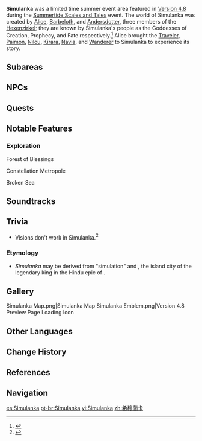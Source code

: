 {{RegionTabs}}
{{Location Infobox
|image        = <gallery>
Simulanka.png|In-Game
Simulanka Emblem Night.png|Emblem
</gallery>
|type         = Area
|map          = Simulanka
|event        = Summertide Scales and Tales
}}
'''Simulanka''' was a limited time summer event area featured in [[Version 4.8]] during the [[Summertide Scales and Tales]] event. The world of Simulanka was created by [[Alice]], [[Barbeloth]], and [[Andersdotter]], three members of the [[Hexenzirkel]]; they are known by Simulanka's people as the Goddesses of Creation, Prophecy, and Fate respectively.<ref>{{Ref/Quest|Until the End of the World}}</ref> Alice brought the [[Traveler]], [[Paimon]], [[Nilou]], [[Kirara]], [[Navia]], and [[Wanderer]] to Simulanka to experience its story.

==Subareas==
{{Locations by Category Table|type=Subareas}}

==NPCs==
{{NPCs by Region List}}

==Quests==
{{Quests by Category List|not=|heo=1}}

==Notable Features==
===Exploration===
; Forest of Blessings
{{Transclude|Forest of Blessings|Exploration}}
; Constellation Metropole
{{Transclude|Constellation Metropole|Exploration}}
; Broken Sea
{{Transclude|Broken Sea|Exploration}}
<!--
===Local Specialties===

==Descriptions==
-->
==Soundtracks==
{{Soundtracks by Category Table|type=location}}

==Trivia==
*[[Vision]]s don't work in Simulanka.<ref>{{Ref/Quest|The Story Begins in a Forest Without Rain}}</ref>
===Etymology===
*''Simulanka'' may be derived from "simulation" and {{Lang|{{w|Lanka}}|sa=लङ्का|sa_rm=laṅkā}}, the island city of the legendary king {{w|Ravana}} in the Hindu epic of {{w|Ramayana}}.

==Gallery==
<gallery>
Simulanka Map.png|Simulanka Map
Simulanka Emblem.png|Version 4.8 Preview Page Loading Icon
</gallery>

==Other Languages==
{{Other Languages
|en       = Simulanka
|zhs      = 希穆兰卡
|zhs_rm   = Xīmùlánkǎ
|zht      = 希穆蘭卡
|zht_rm   = Xīmùlánkǎ
|ja       = シムランカ
|ja_rm    = Shimuranka
|ko       = 시뮬랑카
|es       = Simulanka
|fr       = Simulanka
|ru       = Симуланка
|th       = Simulanka
|vi       = Simulanka
|de       = Simulanka
|id       = Simulanka
|pt       = Simulanka
|tr       = Simulanka
|it       = Simulanka
}}

==Change History==
{{Change History|4.8}}

==References==
{{Reflist}}

==Navigation==
{{Area Navbox|time-limited}}

[[es:Simulanka]]
[[pt-br:Simulanka]]
[[vi:Simulanka]]
[[zh:希穆蘭卡]]